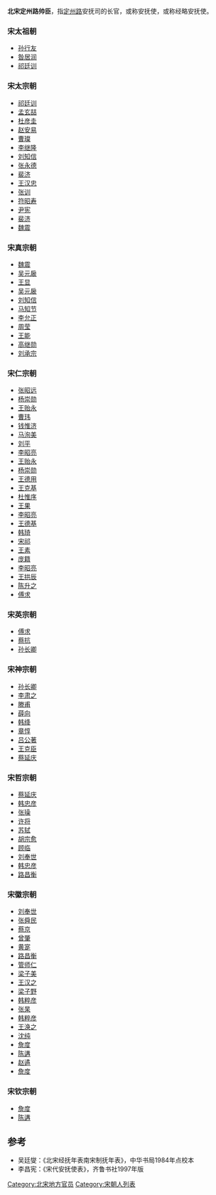 '''北宋定州路帅臣'''，指[[定州路|定州路]]安抚司的长官，或称安抚使，或称经略安抚使。

===宋太祖朝===
*[[孙行友|孙行友]]
*[[昝居润|昝居润]]
*[[祁廷训|祁廷训]]
===宋太宗朝===
*[[祁廷训|祁廷训]]
*[[孟玄喆|孟玄喆]]
*[[杜彦圭|杜彦圭]]
*[[赵安易|赵安易]]
*[[曹璨|曹璨]]
*[[李继隆|李继隆]]
*[[刘知信|刘知信]]
*[[张永德|张永德]]
*[[裴济|裴济]]
*[[王汉忠|王汉忠]]
*[[张训|张训]]
*[[符昭寿|符昭寿]]
*[[尹宪|尹宪]]
*[[裴济|裴济]]
*[[魏震|魏震]]
===宋真宗朝===
*[[魏震|魏震]]
*[[吴元扆|吴元扆]]
*[[王显|王显]]
*[[吴元扆|吴元扆]]
*[[刘知信|刘知信]]
*[[马知节|马知节]]
*[[李允正|李允正]]
*[[周莹|周莹]]
*[[王能|王能]]
*[[高继勋|高继勋]]
*[[刘承宗|刘承宗]]
===宋仁宗朝===
*[[张昭远|张昭远]]
*[[杨崇勋|杨崇勋]]
*[[王贻永|王贻永]]
*[[曹玮|曹玮]]
*[[钱惟济|钱惟济]]
*[[马洵美|马洵美]]
*[[劉平_(宋朝)|刘平]]
*[[李昭亮|李昭亮]]
*[[王贻永|王贻永]]
*[[杨崇勋|杨崇勋]]
*[[王德用|王德用]]
*[[王克基|王克基]]
*[[杜惟序|杜惟序]]
*[[王果|王果]]
*[[李昭亮|李昭亮]]
*[[王德基|王德基]]
*[[韩琦|韩琦]]
*[[宋祁|宋祁]]
*[[王素|王素]]
*[[庞籍|庞籍]]
*[[李昭亮|李昭亮]]
*[[王拱辰|王拱辰]]
*[[陈升之|陈升之]]
*[[傅求|傅求]]

===宋英宗朝===
*[[傅求|傅求]]
*[[蔡抗|蔡抗]]
*[[孙长卿|孙长卿]]
===宋神宗朝===
*[[孙长卿|孙长卿]]
*[[李肃之|李肃之]]
*[[滕甫|滕甫]]
*[[薛向|薛向]]
*[[韩绛|韩绛]]
*[[章惇|章惇]]
*[[吕公著|吕公著]]
*[[王克臣|王克臣]]
*[[蔡延庆|蔡延庆]]
===宋哲宗朝===
*[[蔡延庆|蔡延庆]]
*[[韩忠彦|韩忠彦]]
*[[张璪|张璪]]
*[[许将|许将]]
*[[苏轼|苏轼]]
*[[胡宗愈|胡宗愈]]
*[[顾临|顾临]]
*[[刘奉世|刘奉世]]
*[[韩忠彦|韩忠彦]]
*[[路昌衡|路昌衡]]
===宋徽宗朝===
*[[刘奉世|刘奉世]]
*[[张舜民|张舜民]]
*[[蔡京|蔡京]]
*[[曾肇|曾肇]]
*[[黄寔|黄寔]]
*[[路昌衡|路昌衡]]
*[[管师仁|管师仁]]
*[[梁子美|梁子美]]
*[[王汉之|王汉之]]
*[[梁子野|梁子野]]
*[[韩粹彦|韩粹彦]]
*[[张杲|张杲]]
*[[韩粹彦|韩粹彦]]
*[[王涣之|王涣之]]
*[[沈纯|沈纯]]
*[[詹度|詹度]]
*[[陈遘|陈遘]]
*[[赵遹|赵遹]]
*[[詹度|詹度]]
===宋钦宗朝===
*[[詹度|詹度]]
*[[陈遘|陈遘]]
==参考==
*吴廷燮：《北宋经抚年表南宋制抚年表》，中华书局1984年点校本
*李昌宪：《宋代安抚使表》，齐鲁书社1997年版

[[Category:北宋地方官员|Category:北宋地方官员]]
[[Category:宋朝人列表|Category:宋朝人列表]]